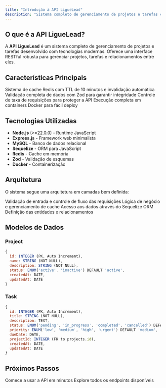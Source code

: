 ```yaml
---
title: "Introdução à API LigueLead"
description: "Sistema completo de gerenciamento de projetos e tarefas com cache Redis profissional"
---
```



## O que é a API LigueLead?

A **API LigueLead** é um sistema completo de gerenciamento de projetos e tarefas desenvolvido com tecnologias modernas. Oferece uma interface RESTful robusta para gerenciar projetos, tarefas e relacionamentos entre eles.

## Características Principais

<CardGroup cols={2}>
  <Card title="Cache Inteligente" icon="bolt">
    Sistema de cache Redis com TTL de 10 minutos e invalidação automática
  </Card>
  <Card title="Validação Rigorosa" icon="shield-check">
    Validação completa de dados com Zod para garantir integridade
  </Card>
  <Card title="Rate Limiting" icon="gauge">
    Controle de taxa de requisições para proteger a API
  </Card>
  <Card title="Docker Ready" icon="docker">
    Execução completa em containers Docker para fácil deploy
  </Card>
</CardGroup>

## Tecnologias Utilizadas

- **Node.js** (>=22.0.0) - Runtime JavaScript
- **Express.js** - Framework web minimalista
- **MySQL** - Banco de dados relacional
- **Sequelize** - ORM para JavaScript
- **Redis** - Cache em memória
- **Zod** - Validação de esquemas
- **Docker** - Containerização

## Arquitetura

O sistema segue uma arquitetura em camadas bem definida:

<Steps>
  <Step title="Controllers">
    Validação de entrada e controle de fluxo das requisições
  </Step>
  <Step title="Services">
    Lógica de negócio e gerenciamento de cache
  </Step>
  <Step title="Repositories">
    Acesso aos dados através do Sequelize ORM
  </Step>
  <Step title="Models">
    Definição das entidades e relacionamentos
  </Step>
</Steps>

## Modelos de Dados

### Project
```javascript
{
  id: INTEGER (PK, Auto Increment),
  name: STRING (NOT NULL),
  description: STRING (NOT NULL),
  status: ENUM('active', 'inactive') DEFAULT 'active',
  createdAt: DATE,
  updatedAt: DATE
}
```

### Task
```javascript
{
  id: INTEGER (PK, Auto Increment),
  title: STRING (NOT NULL),
  description: TEXT,
  status: ENUM('pending', 'in_progress', 'completed', 'cancelled') DEFAULT 'pending',
  priority: ENUM('low', 'medium', 'high', 'urgent') DEFAULT 'medium',
  dueDate: DATE,
  projectId: INTEGER (FK to projects.id),
  createdAt: DATE,
  updatedAt: DATE
}
```

## Próximos Passos

<CardGroup cols={2}>
  <Card title="Quickstart" icon="rocket" href="/quickstart">
    Comece a usar a API em minutos
  </Card>
  <Card title="API Reference" icon="code" href="/api-reference">
    Explore todos os endpoints disponíveis
  </Card>
</CardGroup>
